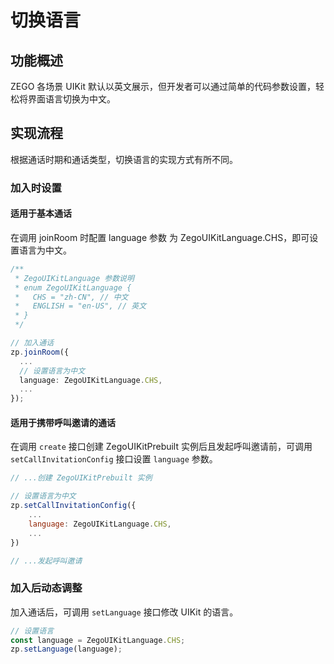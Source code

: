 # 切换语言


## 功能概述

ZEGO 各场景 UIKit 默认以英文展示，但开发者可以通过简单的代码参数设置，轻松将界面语言切换为中文。

## 实现流程

根据通话时期和通话类型，切换语言的实现方式有所不同。

### 加入时设置

#### 适用于基本通话

在调用 joinRoom 时配置 language 参数 为 ZegoUIKitLanguage.CHS，即可设置语言为中文。

```ts 
/** 
 * ZegoUIKitLanguage 参数说明
 * enum ZegoUIKitLanguage {
 *   CHS = "zh-CN", // 中文
 *   ENGLISH = "en-US", // 英文
 * }
 */

// 加入通话
zp.joinRoom({
  ...
  // 设置语言为中文
  language: ZegoUIKitLanguage.CHS,
  ...
});
```

#### 适用于携带呼叫邀请的通话

在调用 `create` 接口创建 ZegoUIKitPrebuilt 实例后且发起呼叫邀请前，可调用 `setCallInvitationConfig` 接口设置 `language` 参数。

```js
// ...创建 ZegoUIKitPrebuilt 实例

// 设置语言为中文
zp.setCallInvitationConfig({
    ...
    language: ZegoUIKitLanguage.CHS,
    ...    
})

// ...发起呼叫邀请
```

### 加入后动态调整

加入通话后，可调用 `setLanguage` 接口修改 UIKit 的语言。

```js
// 设置语言
const language = ZegoUIKitLanguage.CHS;
zp.setLanguage(language);
```
